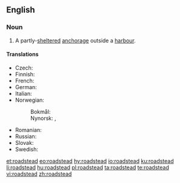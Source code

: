 ==English==
{{wikipedia}}

===Noun===
{{en-noun}}

# {{context|nautical|lang=en}} A partly-[[sheltered]] [[anchorage]] outside a [[harbour]].

====Translations====
{{trans-top|partly-sheltered anchorage outside a harbour}}
* Czech: {{t+|cs|rejda|f}}
* Finnish: {{t+|fi|reti}}
* French: {{t+|fr|rade}}
* German: {{t+|de|Reede}}
* Italian: {{t+|it|rada|f}}
* Norwegian:
*: Bokmål: {{t+|nb|red|m}}
*: Nynorsk: {{t|nn|red|m}}, {{t|nn|rei|f}}
{{trans-mid}}
* Romanian: {{t+|ro|radă|f}}
* Russian: {{t+|ru|рейд}}
* Slovak: {{t|sk|rejda|f}}
* Swedish: {{t+|sv|redd}}
{{trans-bottom}}

[[et:roadstead]]
[[eo:roadstead]]
[[hy:roadstead]]
[[io:roadstead]]
[[ku:roadstead]]
[[li:roadstead]]
[[hu:roadstead]]
[[pl:roadstead]]
[[ta:roadstead]]
[[te:roadstead]]
[[vi:roadstead]]
[[zh:roadstead]]